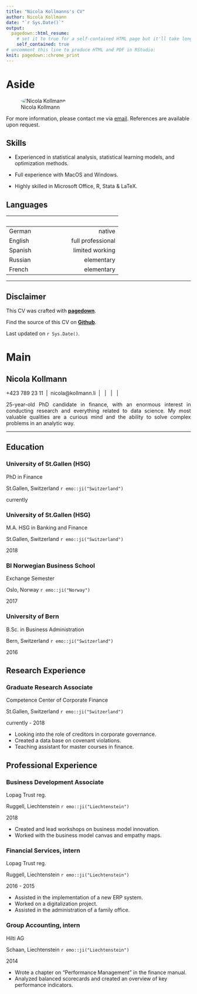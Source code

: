 ```yaml
---
title: "Nicola Kollmanns's CV"
author: Nicola Kollmann
date: "`r Sys.Date()`"
output:
  pagedown::html_resume:
    # set it to true for a self-contained HTML page but it'll take longer to render
    self_contained: true
# uncomment this line to produce HTML and PDF in RStudio:
knit: pagedown::chrome_print
---
```


Aside
================================================================================


![Nicola Kollmann](https://avatars3.githubusercontent.com/u/57948862?s=460&u=258033fc01717effe401fe98fa3bf70054d66d00&v=4){style="border-radius:50%"}


For more information, please contact me via [email](mailto:nicola@kollmann.li). References are available upon request.

Skills {#skills}
--------------------------------------------------------------------------------

- Experienced in statistical analysis, statistical learning models, and optimization methods.

- Full experience with MacOS and Windows.

- Highly skilled in Microsoft Office, R, Stata & LaTeX.

Languages {#languages}
--------------------------------------------------------------------------------
|&nbsp; | &nbsp;             |  
|:------|-------------------:|
|German | native              |
|English| &nbsp; &nbsp; &nbsp; &nbsp; &nbsp; &nbsp; &nbsp; full professional  |
|Spanish| limited working    |
|Russian| elementary         |
|French | elementary         |

***

Disclaimer {#disclaimer}
--------------------------------------------------------------------------------
 
This CV was crafted with [**pagedown**](https://github.com/rstudio/pagedown).  

Find the source of this CV on [**Github**](https://github.com/NicolaKollmann/CV).

Last updated on `r Sys.Date()`.



Main
================================================================================

Nicola Kollmann {#title}
--------------------------------------------------------------------------------

<i class="fa fa-mobile"></i> +423 789 23 11 &nbsp;|&nbsp; <i class="fa fa-envelope"></i> nicola@kollmann.li &nbsp;|&nbsp; [<i class="fa fa-linkedin"></i>](https://www.linkedin.com/in/nicola-andreas-kollmann-546b06128/) &nbsp;|&nbsp; [<i class="fa fa-twitter"></i>](https://twitter.com/NicolaKollmann) &nbsp;|&nbsp; [<i class="fa fa-github"></i>](https://github.com/NicolaKollmann) &nbsp;|&nbsp; [<i class="fa fa-safari"></i>](https://nicolakollmann.netlify.app)    

<div style="text-align: justify"> 
25-year-old PhD candidate in finance, with an enormous interest in conducting research and everything related to data science.
My most valuable qualities are a curious mind and the ability to solve complex problems in an analytic way.
</div>

***

Education {data-icon=graduation-cap data-concise=true}
--------------------------------------------------------------------------------

### University of St.Gallen (HSG)

PhD in Finance

St.Gallen, Switzerland `r emo::ji("Switzerland")`

currently

### University of St.Gallen (HSG)

M.A. HSG in Banking and Finance 

St.Gallen, Switzerland `r emo::ji("Switzerland")`

2018

### BI Norwegian Business School

Exchange Semester

Oslo, Norway `r emo::ji("Norway")`

2017

### University of Bern

B.Sc. in Business Administration

Bern, Switzerland `r emo::ji("Switzerland")`

2016

Research Experience {data-icon=bar-chart}
--------------------------------------------------------------------------------

### Graduate Research Associate

Competence Center of Corporate Finance

St.Gallen, Switzerland `r emo::ji("Switzerland")`

currently - 2018

- Looking into the role of creditors in corporate governance.
- Created a data base on covenant violations.
- Teaching assistant for master courses in finance.

Professional Experience {data-icon=suitcase}
--------------------------------------------------------------------------------

### Business Development Associate

Lopag Trust reg.

Ruggell, Liechtenstein `r emo::ji("Liechtenstein")`

2018


- Created and lead workshops on business model innovation. 
- Worked with the business model canvas and empathy maps.


### Financial Services, intern

Lopag Trust reg.

Ruggell, Liechtenstein `r emo::ji("Liechtenstein")`

2016 - 2015


- Assisted in the implementation of a new ERP system. 
- Worked on a digitalization project.
- Assisted in the administration of a family office.


### Group Accounting, intern

Hilti AG

Schaan, Liechtenstein `r emo::ji("Liechtenstein")`

2014


- Wrote a chapter on "Performance Management" in the finance manual. 
- Analyzed balanced scorecards and created an overview of key performance indicators.

